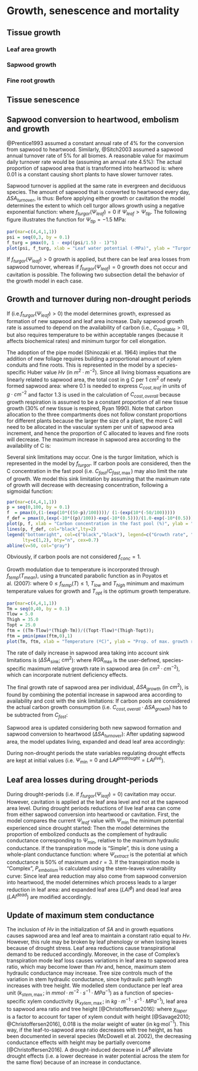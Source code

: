 # Growth, senescence and mortality

## Tissue growth

### Leaf area growth

### Sapwood growth

### Fine root growth

## Tissue senescence

## Sapwood conversion to heartwood, embolism and growth

@Prentice1993 assumed a constant annual rate of 4% for the conversion from sapwood to heartwood. Similarly, @Sitch2003 assumed a sapwood annual turnover rate of 5% for all biomes. A reasonable value for maximum daily turnover rate would be (assuming an annual rate 4.5%):
\begin{equation}
1-0.955^{(1/365)} = 0.0001261398
\end{equation}
The actual proportion of sapwood area that is transformed into heartwood is:
\begin{equation}
p_{heartwood} = \frac{0.0001261398}{1+15\cdot e^{-0.01\cdot H}}
\end{equation}
where 0.01 is a constant causing short plants to have slower turnover rates. 

Sapwood turnover is applied at the same rate in evergreen and deciduous species. The amount of sapwood that is converted to heartwood every day, $\Delta SA_{turnover}$, is thus:
\begin{equation}
\Delta SA_{turnover} = SA \cdot p_{heartwood}
\end{equation}
Before applying either growth or cavitation the model determines the extent to which cell turgor allows growth using a negative exponential function: 
\begin{equation}
f_{turgor}(\Psi_{leaf}) = 1 - \left[e^{(\Psi_{leaf}/\Psi_{tlp})-1}\right]^5
\end{equation}
where $f_{turgor}(\Psi_{leaf})=0$ if $\Psi_{leaf} > \Psi_{tlp}$. The following figure illustrates the function for $\Psi_{tlp}=-1.5$ MPa:
```r
par(mar=c(4,4,1,1))
psi = seq(0,3, by = 0.1)
f_turg = pmax(0, 1 - exp((psi/1.5) - 1)^5)
plot(psi, f_turg, xlab = "Leaf water potential (-MPa)", ylab = "Turgor function", type="l", ylim=c(0,1))
```

If $f_{turgor}(\Psi_{leaf})>0$ growth is applied, but there can be leaf area losses from sapwood turnover, whereas if $f_{turgor}(\Psi_{leaf}) = 0$ growth does not occur and cavitation is possible. The following two subsection detail the behavior of the growth model in each case.

## Growth and turnover during non-drought periods
If (i.e.$f_{turgor}(\Psi_{leaf})>0$) the model determines growth, expressed as formation of new sapwood and leaf area increase. Daily sapwood growth rate is assumed to depend on the availability of carbon (i.e., $C_{available}>0$), but also requires temperature to be within acceptable ranges (because it affects biochemical rates) and minimum turgor for cell elongation. 

The adoption of the pipe model (Shinozaki et al. 1964) implies that the addition of new foliage requires building a proportional amount of xylem conduits and fine roots. This is represented in the model by a species-specific Huber value $Hv$ (in $m^2·m^{-2}$). Since all living biomass equations are linearly related to sapwood area, the total cost in g C per 1 $cm^2$ of newly formed sapwood area:
\begin{eqnarray}
C_{cost,leaf} &=& 0.3 \cdot \frac{0.1\cdot Hv}{SLA}\\
C_{cost,stem} &=& (H + Z) \cdot W_{dens} \cdot W_{C}\\
C_{cost,root} &=& C_{cost,leaf}/2.5\\
C_{cost,overall} &=& 1.3 \cdot (C_{cost,leaf}+C_{cost,stem} + C_{cost,root})
\end{eqnarray}
where 0.1 is needed to express $C_{cost,leaf}$ in units of $g · cm^{-2}$ and factor 1.3 is used in the calculation of $C_{cost,overall}$ because growth respiration is assumed to be a constant proportion of all new tissue growth (30% of new tissue is respired, Ryan 1990). Note that carbon allocation to the three compartments does not follow constant proportions for different plants because the larger the size of a plant, the more C will need to be allocated in the vascular system per unit of sapwood area increment, and hence the proportion of C allocated to leaves and fine roots will decrease. The maximum increase in sapwood area according to the availability of C is: 
\begin{equation}
\Delta SA_{available} = \frac{C_{available}}{C_{cost,overall}}
\end{equation}

Several sink limitations may occur. One is the turgor limitation, which is represented in the model by $f_{turgor}$.  If carbon pools are considered, then the C concentration in the fast pool (i.e. $C_{fast}/C_{fast, \max}$) may also limit the rate of growth. We model this sink limitation by assuming that the maximum rate of growth will decrease with decreasing concentration, following a sigmoidal function:
\begin{equation}
f_{conc} = \frac{1}{1+\exp \left(-5 \cdot \frac{(C_{fast}/C_{fast, \max})-0.5}{0.5}\right)}
\end{equation}

```r
par(mar=c(4,4,1,1))
p = seq(0,100, by = 0.1)
f  = pmax(0,(1-(exp(10*((50-p)/100))))/ (1-(exp(10*(-50/100)))))
f_def = pmax(0,(exp(-10*((p)/100))-exp(-10*(0.5)))/(1.0-exp(-10*(0.5))))
plot(p, f, xlab = "Carbon concentration in the fast pool (%)", ylab = "Prop. of max. growth rate", type="l", ylim=c(0,1))
lines(p, f_def, col="black",lty=2)
legend("bottomright", col=c("black","black"), legend=c("Growth rate", "Defoliation proportion"),
      lty=c(1,2), bty="n", cex=0.7)
abline(v=50, col="gray")
```

Obviously, if carbon pools are not considered $f_{conc} = 1$.

Growth modulation due to temperature is incorporated through $f_{temp}(T_{mean})$, using a truncated parabolic function as in Poyatos et al. (2007):
\begin{equation}
f_{temp}(T) = \frac{(T-T_{low}) \cdot (T_{high}-T)}{(T_{opt}-T_{low}) \cdot (T_{high}-T_{opt})}
\end{equation}
where $0 \leq f_{temp}(T) \leq 1$, $T_{low}$ and $T_{high}$ minimum and maximum temperature values for growth and $T_{opt}$ is the optimum growth temperature. 

```r
par(mar=c(4,4,1,1))
Tm = seq(0,40, by = 0.1)
Tlow = 5.0
Thigh = 35.0
Topt = 25.0
ftm = ((Tm-Tlow)*(Thigh-Tm))/((Topt-Tlow)*(Thigh-Topt));
ftm = pmin(pmax(ftm,0),1)
plot(Tm, ftm, xlab = "Temperature (ºC)", ylab = "Prop. of max. growth rate", type="l", ylim=c(0,1))
```

The rate of daily increase in sapwood area taking into account sink limitations is ($\Delta SA_{sink}$; $cm^2$):
\begin{equation}
\Delta SA_{sink} = RGR_{\max} \cdot SA \cdot f_{turgor}(\Psi_{leaf}) \cdot f_{conc} \cdot f_{temp}(T_{mean})
\end{equation}
where $RGR_{\max}$ is the user-defined, species-specific maximum relative growth rate in sapwood area (in $cm^2·cm^{-2}$), which can incorporate nutrient deficiency effects.

The final growth rate of sapwood area per individual, $\Delta SA_{growth}$ (in $cm^2$), is found by combining the potential increase in sapwood area according to availability and cost with the sink limitations:
\begin{equation}
\Delta SA_{growth} = \min(\Delta SA_{available}, \, \Delta SA_{sink})
\end{equation}
If carbon pools are considered the actual carbon growth consumption (i.e. $C_{cost,overall} \cdot \Delta SA_{growth}$) has to be subtracted from $C_{fast}$:
\begin{equation}
C_{fast} = C_{fast} - C_{cost,overall} \cdot \Delta SA_{growth}
\end{equation}

Sapwood area is updated considering both new sapwood formation and sapwood conversion to heartwood ($\Delta SA_{turnover}$):
\begin{equation}
SA = SA + \Delta SA_{growth} - \Delta SA_{turnover} 
\end{equation}
After updating sapwood area, the model updates living, expanded and dead leaf area accordingly:
\begin{eqnarray}
LAI^{live} &=& LAI^{live} + N \cdot (\Delta SA_{growth} - \Delta SA_{turnover}) \cdot Hv \\
LAI^{\phi} &=& LAI^{live}\,\cdot\phi \\
LAI^{dead} &=& LAI^{dead} + N \cdot \Delta SA_{turnover} \cdot Hv 
\end{eqnarray}

During non-drought periods the state variables regulating drought effects are kept at initial values (i.e. $\Psi_{\min} = 0$ and $LAI^{predrought} = LAI^{live}$). 

## Leaf area losses during drought-periods

During drought-periods (i.e. if $f_{turgor}(\Psi_{leaf})=0$) cavitation may occur. However, cavitation is applied at the leaf area level and not at the sapwood area level. During drought periods reductions of live leaf area can come from either sapwood conversion into heartwood or cavitation. First, the model compares the current $\Psi_{leaf}$ value with $\Psi_{\min}$ the minimum potential experienced since drought started:
\begin{equation}
\Psi_{\min} = \min(\Psi_{leaf}, \, \Psi_{\min})
\end{equation}
Then the model determines the proportion of embolized conducts as the complement of hydraulic conductance corresponding to $\Psi_{\min}$, relative to the maximum hydraulic conductance. If the transpiration mode is "Simple", this is done using a whole-plant conductance function:
\begin{equation}
P_{embolism}=1- K(\Psi_{\min}) = \exp \left \{\ln{(0.5)}\cdot \left[ \frac{\Psi_{\min}}{\Psi_{extract}} \right] ^r \right \} 
\end{equation}
where $\Psi_{extract}$ is the potential at which conductance is 50% of maximum and $r=3$. If the transpiration mode is "Complex", $P_{embolism}$ is calculated using the stem-leaves vulnerability curve:
\begin{equation}
P_{emb}= 1- \frac{k_{stem}(\Psi_{\min})}{k_{stem}(0)} = 1 - \exp \left \{-\left[ \frac{\Psi_{\min}}{d_{stem}} \right] ^{c_{stem}} \right \} 
\end{equation}
Since leaf area reduction may also come from sapwood conversion into heartwood, the model determines which process leads to a larger reduction in leaf area:
\begin{equation}
LAI^{live} = \min(LAI^{live} - N \cdot \Delta SA_{turnover} \cdot Hv , \, LAI^{predrought} \cdot (1 - P_{emb}))
\end{equation}
and expanded leaf area ($LAI^{\phi}$) and dead leaf area ($LAI^{dead}$) are modified accordingly. 



## Update of maximum stem conductance
The inclusion of $Hv$ in the initialization of $SA$ and in growth equations causes sapwood area and leaf area to maintain a constant ratio equal to $Hv$. However, this rule may be broken by leaf phenology or when losing leaves because of drought stress. Leaf area reductions cause transpirational demand to be reduced accordingly. Moreover, in the case of Complex's transpiration mode leaf loss causes variations in leaf area to sapwood area ratio, which may become lower than $Hv$ and, hence, maximum stem hydraulic conductance may increase. Tree size controls much of the variation in stem hydraulic conductance, since hydraulic path length increases with tree height. We modelled stem conductance per leaf area unit ($k_{stem, \max}$; in $mmol·m^{-2}·s^{-1}·MPa^{-1}$) as a function of species-specific xylem conductivity ($k_{xylem, \max}$; in $kg·m^{-1}·s^{-1}·MPa^{-1}$), leaf area to sapwood area ratio and tree height [@Christoffersen2016]:
\begin{equation}
k_{stem, \max} = \frac{1000}{0.018} \cdot \frac{k_{xylem, \max} \cdot (SA/10000)}{(H/100) \cdot LA^{\phi}} \cdot \chi_{taper}
\end{equation}
where $\chi_{taper}$ is a factor to account for taper of xylem conduit with height [@Savage2010; @Christoffersen2016], 0.018 is the molar weight of water (in kg·mol$^{-1}$). This way, if the leaf-to-sapwood area ratio decreases with tree height, as has been documented in several species (McDowell et al. 2002), the decreasing conductance effects with height may be partially overcome [@Christoffersen2016]. A drought-induced decrease in $LA^{\phi}$ alleviate drought effects (i.e. a lower decrease in water potential across the stem for the same flow) because of an increase in conductance. 


